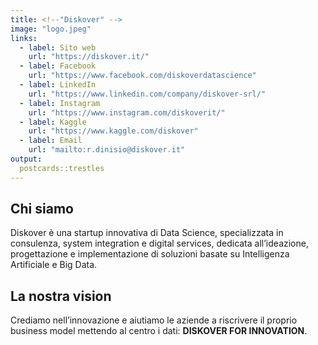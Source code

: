 ```yaml
---
title: <!--"Diskover" -->
image: "logo.jpeg"
links:
  - label: Sito web
    url: "https://diskover.it/"
  - label: Facebook
    url: "https://www.facebook.com/diskoverdatascience"
  - label: LinkedIn
    url: "https://www.linkedin.com/company/diskover-srl/"
  - label: Instagram
    url: "https://www.instagram.com/diskoverit/"
  - label: Kaggle
    url: "https://www.kaggle.com/diskover"
  - label: Email
    url: "mailto:r.dinisio@diskover.it"
output:
  postcards::trestles
---
```


## Chi siamo

Diskover è una startup innovativa di Data Science, specializzata in consulenza, system integration e digital services, dedicata all’ideazione, progettazione e implementazione di soluzioni basate su Intelligenza Artificiale e Big Data.

## La nostra vision

Crediamo nell’innovazione e aiutiamo le aziende a riscrivere il proprio business model mettendo al centro i dati: **DISKOVER FOR INNOVATION**.
